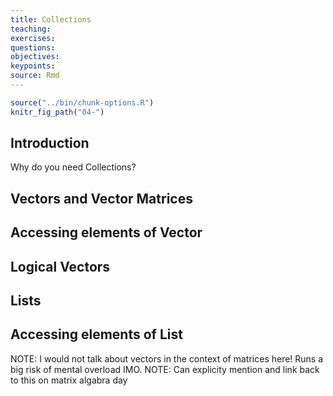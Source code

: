 ```yaml
---
title: Collections
teaching: 
exercises: 
questions:
objectives:
keypoints:
source: Rmd
---
```


```r
source("../bin/chunk-options.R")
knitr_fig_path("04-")
```

## Introduction
Why do you need Collections?

## Vectors and Vector Matrices

## Accessing elements of Vector

## Logical Vectors

## Lists

## Accessing elements of List


NOTE:  I would not talk about vectors in the context of matrices here! Runs a big risk of mental overload IMO.
NOTE:  Can explicity mention and link back to this on matrix algabra day


